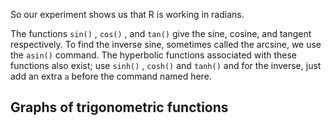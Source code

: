 So our experiment shows us that R is working in radians.

The functions `sin()` , `cos()` , and `tan()` give the sine, cosine, and tangent respectively. To find the inverse
sine, sometimes called the arcsine, we use the `asin()` command.
The hyperbolic functions associated with these functions also exist; use
`sinh()` , `cosh()` and `tanh()` and for the
inverse, just add an extra `a` before the command named here.

## Graphs of trigonometric functions 

